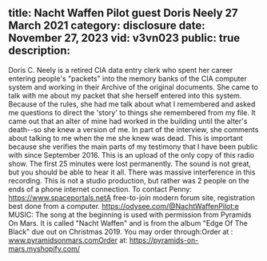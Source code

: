 title: Nacht Waffen Pilot guest Doris Neely 27 March 2021
category: disclosure
date: November 27, 2023
vid: v3vn023
public: true
description:
---
Doris C. Neely is a retired CIA data entry clerk who spent her career entering people's "packets" into the memory banks of the CIA computer system and working in their Archive of the original documents. She came to talk with me about my packet that she herself entered into this system. Because of the rules, she had me talk about what I remembered and asked me questions to direct the 'story' to things she remembered from my file. It came out that an alter of mine had worked in the building until the alter's death--so she knew a version of me. In part of the interview, she comments about talking to me when the me she knew was dead.
This is important because she verifies the main parts of my testimony that I have been public with since September 2016.
This is an upload of the only copy of this radio show. The first 25 minutes were lost permanently. The sound is not great, but you should be able to hear it all. There was massive interference in this recording. This is not a studio production, but rather was 2 people on the ends of a phone internet connection.
To contact Penny:
https://www.spaceportals.net​​​A free-to-join modern forum site, registration best done from a computer.
https://odysee.com/@NachtWaffenPilot:e
MUSIC:
The song at the beginning is used with permission from Pyramids On Mars.
It is called "Nacht Waffen" and is from the album "Edge Of The Black" due out on Christmas 2019.
You may order through:Order at : www.pyramidsonmars.comOrder at: https://pyramids-on-mars.myshopify.com/
